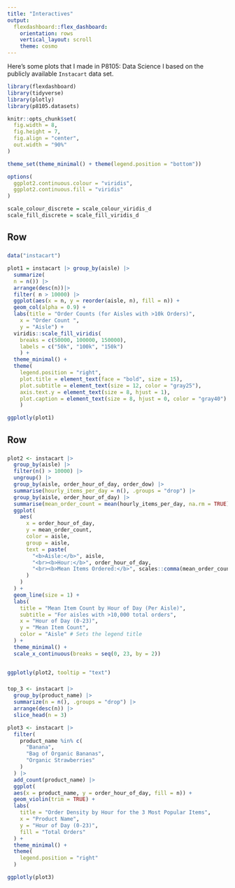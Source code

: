 ```yaml
---
title: "Interactives"
output: 
  flexdashboard::flex_dashboard:
    orientation: rows 
    vertical_layout: scroll
    theme: cosmo
---
```


Here's some plots that I made in P8105: Data Science I based on the publicly available `Instacart` data set.

```r
library(flexdashboard)
library(tidyverse)
library(plotly)
library(p8105.datasets)

knitr::opts_chunk$set(
  fig.width = 8,
  fig.height = 7,
  fig.align = "center",
  out.width = "90%"
)

theme_set(theme_minimal() + theme(legend.position = "bottom"))

options(
  ggplot2.continuous.colour = "viridis",
  ggplot2.continuous.fill = "viridis"
)

scale_colour_discrete = scale_colour_viridis_d
scale_fill_discrete = scale_fill_viridis_d
```

Row {data-height=600}
-----------------------------------------------------------------------

### 

```r
data("instacart")

plot1 = instacart |> group_by(aisle) |>
  summarize(
  n = n()) |>
  arrange(desc(n))|>
  filter( n > 10000) |>
  ggplot(aes(x = n, y = reorder(aisle, n), fill = n)) +  
  geom_col(alpha = 0.9) +
  labs(title = "Order Counts (for Aisles with >10k Orders)",
    x = "Order Count ",
    y = "Aisle") +
  viridis::scale_fill_viridis(
    breaks = c(50000, 100000, 150000),  
    labels = c("50k", "100k", "150k")
    ) +
  theme_minimal() +
  theme(
    legend.position = "right",
    plot.title = element_text(face = "bold", size = 15),
    plot.subtitle = element_text(size = 12, color = "gray25"),
    axis.text.y = element_text(size = 8, hjust = 1),
    plot.caption = element_text(size = 8, hjust = 0, color = "gray40")
    )

ggplotly(plot1)
```

Row {data-height=400} 
-----------------------------------------------------------------------

### 

```r
plot2 <- instacart |>
  group_by(aisle) |>  
  filter(n() > 10000) |>
  ungroup() |>
  group_by(aisle, order_hour_of_day, order_dow) |>
  summarise(hourly_items_per_day = n(), .groups = "drop") |>
  group_by(aisle, order_hour_of_day) |>
  summarise(mean_order_count = mean(hourly_items_per_day, na.rm = TRUE), .groups = "drop") |>
  ggplot(
    aes(
      x = order_hour_of_day,  
      y = mean_order_count,  
      color = aisle,
      group = aisle,  
      text = paste(
        "<b>Aisle:</b>", aisle,
        "<br><b>Hour:</b>", order_hour_of_day,
        "<br><b>Mean Items Ordered:</b>", scales::comma(mean_order_count, accuracy = 1)
      )
    )
  ) +
  geom_line(size = 1) +  
  labs(
    title = "Mean Item Count by Hour of Day (Per Aisle)", 
    subtitle = "For aisles with >10,000 total orders",
    x = "Hour of Day (0-23)",
    y = "Mean Item Count",
    color = "Aisle" # Sets the legend title
  ) +
  theme_minimal() +
  scale_x_continuous(breaks = seq(0, 23, by = 2))


ggplotly(plot2, tooltip = "text")
```

###  

```r
top_3 <- instacart |>
  group_by(product_name) |>
  summarize(n = n(), .groups = "drop") |>  
  arrange(desc(n)) |>          
  slice_head(n = 3)

plot3 <- instacart |>
  filter(
    product_name %in% c(
      "Banana",  
      "Bag of Organic Bananas",  
      "Organic Strawberries"
    )
  ) |>
  add_count(product_name) |>
  ggplot(
  aes(x = product_name, y = order_hour_of_day, fill = n)) +
  geom_violin(trim = TRUE) +  
  labs(
    title = "Order Density by Hour for the 3 Most Popular Items", 
    x = "Product Name",
    y = "Hour of Day (0-23)",
    fill = "Total Orders"
  ) +
  theme_minimal() +
  theme(
    legend.position = "right"  
  )

ggplotly(plot3)
```
